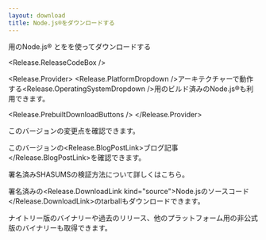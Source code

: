 ```yaml
---
layout: download
title: Node.js®をダウンロードする
---
```


<section>
<Release.OperatingSystemDropdown />用のNode.js® <Release.VersionDropdown />と<Release.PackageManagerDropdown />を<Release.InstallationMethodDropdown />を使ってダウンロードする

<Release.ReleaseCodeBox />

<Release.Provider>
<Release.PlatformDropdown />アーキテクチャーで動作する<Release.OperatingSystemDropdown />用のビルド済みのNode.js®も利用できます。

<Release.PrebuiltDownloadButtons />
</Release.Provider>
</section>

<section>
このバージョンの<Release.ChangelogLink>変更点</Release.ChangelogLink>を確認できます。

このバージョンの<Release.BlogPostLink>ブログ記事</Release.BlogPostLink>を確認できます。

署名済みSHASUMSの<LinkWithArrow href="https://github.com/nodejs/node#verifying-binaries">検証方法</LinkWithArrow>について詳しくはこちら。

署名済みの<Release.DownloadLink kind="source">Node.jsのソースコード</Release.DownloadLink>のtarballもダウンロードできます。

<LinkWithArrow href="https://nodejs.org/download/nightly/">ナイトリー版</LinkWithArrow>のバイナリーや<LinkWithArrow href="https://nodejs.org/download/release/">過去のリリース</LinkWithArrow>、他のプラットフォーム用の<LinkWithArrow href="https://unofficial-builds.nodejs.org/download/">非公式版</LinkWithArrow>のバイナリーも取得できます。
</section>
